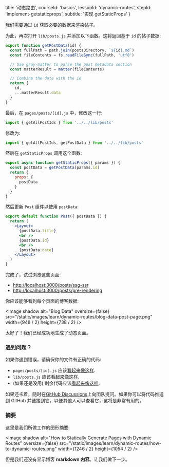 
  title: '动态路由',
  courseId: 'basics',
  lessonId: 'dynamic-routes',
  stepId: 'implement-getstaticprops',
  subtitle: '实现 getStaticProps'
}

我们需要通过 `id` 获取必要的数据来渲染帖子。

为此，再次打开 `lib/posts.js` 并添加以下函数。这将返回基于 `id` 的帖子数据:

```jsx
export function getPostData(id) {
  const fullPath = path.join(postsDirectory, `${id}.md`)
  const fileContents = fs.readFileSync(fullPath, 'utf8')

  // Use gray-matter to parse the post metadata section
  const matterResult = matter(fileContents)

  // Combine the data with the id
  return {
    id,
    ...matterResult.data
  }
}
```

最后，在 `pages/posts/[id].js` 中，修改这一行:

```js
import { getAllPostIds } from '../../lib/posts'
```

修改为:

```js
import { getAllPostIds, getPostData } from '../../lib/posts'
```

然后在 `getStaticProps` 调用这个函数:

```jsx
export async function getStaticProps({ params }) {
  const postData = getPostData(params.id)
  return {
    props: {
      postData
    }
  }
}
```

然后更新 `Post` 组件以使用 `postData`:

```jsx
export default function Post({ postData }) {
  return (
    <Layout>
      {postData.title}
      <br />
      {postData.id}
      <br />
      {postData.date}
    </Layout>
  )
}
```

完成了，试试浏览这些页面:

- [http://localhost:3000/posts/ssg-ssr](http://localhost:3000/posts/ssg-ssr)
- [http://localhost:3000/posts/pre-rendering](http://localhost:3000/posts/pre-rendering)

你应该能够看到每个页面的博客数据:

<Image
  shadow
  alt="Blog Data"
  oversize={false}
  src="/static/images/learn/dynamic-routes/blog-data-post-page.png"
  width={948 / 2}
  height={738 / 2}
/>

太好了！我们已经成功地生成了动态页面。

### 遇到问题？

如果你遇到错误，请确保你的文件有正确的代码:

- `pages/posts/[id].js` 应该[看起来像这样](https://github.com/vercel/next-learn-starter/blob/master/dynamic-routes-step-1/pages/posts/%5Bid%5D.js).
- `lib/posts.js` 应该[看起来像这样](https://github.com/vercel/next-learn-starter/blob/master/dynamic-routes-step-1/lib/posts.js).
- (如果还是没用) 剩余代码应该[看起来像这样](https://github.com/vercel/next-learn-starter/tree/master/dynamic-routes-step-1).

如果还卡着，随时在[GitHub Discussions](https://github.com/vercel/next.js/discussions)上向团队提问。如果你可以将代码推送到 GitHub 并链接到它，以便其他人可以查看它，这将是非常有用的。

### 摘要

这里是我们所做工作的图形摘要:

<Image
  shadow
  alt="How to Statically Generate Pages with Dynamic Routes"
  oversize={false}
  src="/static/images/learn/dynamic-routes/how-to-dynamic-routes.png"
  width={1246 / 2}
  height={1054 / 2}
/>

但是我们还没有显示博客 **markdown 内容**。让我们做下一步。

